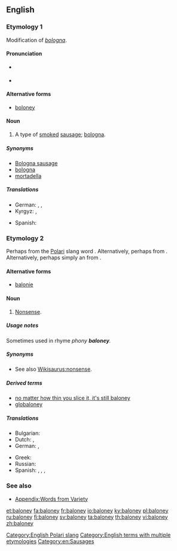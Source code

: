 ==English==

===Etymology 1===
Modification of ''[[bologna]]''.

====Pronunciation====
* {{a|UK}} {{IPA|/bəˈləʊni/}}
* {{rhymes|əʊni}}

====Alternative forms====
* [[boloney]]

====Noun====
{{en-noun}}

# {{context|countable|lang=en}} A type of [[smoke]]d [[sausage]]; [[bologna]].

=====Synonyms=====
* [[Bologna sausage]]
* [[bologna]]
* [[mortadella]]

=====Translations=====
{{trans-top|type of smoked sausage}}
* German: {{t+|de|Fleischwurst|f}}, {{t+|de|Mortadella|f}}, {{t+|de|Lyoner|f}}
* Kyrgyz: {{t+|ky|бекер сөз|f|tr=beker soz}}, {{t+|ky|болбогон нерсе|f|tr=bolgon nerse}}
{{trans-mid}}
* Spanish: {{t+|es|mortadela|f}}
{{trans-bottom}}

===Etymology 2===
Perhaps from the [[Polari]] slang word {{term|balonie}}. Alternatively, perhaps from {{etyl|ga|en}}. Alternatively, perhaps simply an from {{term|bologna|bologna, balony|sausage|lang=en}}.

====Alternative forms====
* [[balonie]] {{qualifier|UK}}

====Noun====
{{en-noun|-}}

# {{context|US|lang=en}} {{context|uncountable|chiefly|US|slang|lang=en}} [[nonsense|Nonsense]].

=====Usage notes=====
Sometimes used in rhyme ''phony '''baloney'''.''

=====Synonyms=====
* See also [[Wikisaurus:nonsense]].

=====Derived terms=====
* [[no matter how thin you slice it, it's still baloney]]
* [[globaloney]]

=====Translations=====
{{trans-top|nonsense}}
* Bulgarian: {{t+|bg|глупости|tr=glúposti}}
* Dutch: {{t+|nl|onzin|m}}, {{t+|nl|nonsens|m}}
* German: {{t+|de|Quatsch|m}}, {{t+|de|Käse|m}}
{{trans-mid}}
* Greek: {{t|el|αερολογίες|f|p}}
* Russian: {{t|ru|колбасня|f}}
* Spanish: {{t+|es|tonterías|f}}, {{t|es|inventos|m}}, {{t|es|chorrada|f}}, {{t+|es|chuminada|f}}
{{trans-bottom}}

===See also===
* [[Appendix:Words from Variety]]

[[Category:English Polari slang]]
[[Category:English terms with multiple etymologies]]
[[Category:en:Sausages]]

[[et:baloney]]
[[fa:baloney]]
[[fr:baloney]]
[[io:baloney]]
[[ky:baloney]]
[[pl:baloney]]
[[ru:baloney]]
[[fi:baloney]]
[[sv:baloney]]
[[ta:baloney]]
[[th:baloney]]
[[vi:baloney]]
[[zh:baloney]]